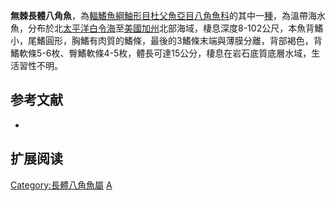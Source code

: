 {{Speciesbox
| name = 無棘長體八角魚
| image = 
| image_width = 250px
| status = NE
| status_system = IUCN3.1
| ordo [[鮋形目|鮋形目]] Scorpaeniformes
| genus = Anoplagonus
| species = inermis
| authority = [[Günther|Günther]], 1860
| synonyms = *''Aspidophoroides inermis, Günther, 1860''
}}

'''無棘長體八角魚'''，為[[輻鰭魚綱|輻鰭魚綱]][[鮋形目|鮋形目]][[杜父魚亞目|杜父魚亞目]][[八角魚科|八角魚科]]的其中一[[種|種]]，為溫帶海水魚，分布於北[[太平洋|太平洋]][[白令海|白令海]]至[[美國|美國]][[加州|加州]]北部海域，棲息深度8-102公尺，本魚背鰭小，尾鰭圓形，胸鰭有肉質的鰭條，最後的3鰭條末端與薄膜分離，背部褐色，背鰭軟條5-6枚、臀鰭軟條4-5枚，體長可達15公分，棲息在岩石底質底層水域，生活習性不明。

==参考文献==
*{{FishBase_species|genus=Anoplagonus|species=inermis|year=2014|month=5}}

== 扩展阅读 ==
{{refbegin}}
{{wikispecies-inline|Anoplagonus inermis|無棘長體八角魚}}
{{refend}}

{{Wikispecies|Anoplagonus inermis}}
{{Taxonbar|from=Q2191524}}

[[Category:長體八角魚屬|Category:長體八角魚屬]]
[[Category:1860年描述的魚類|A]]


{{魚類小作品}}